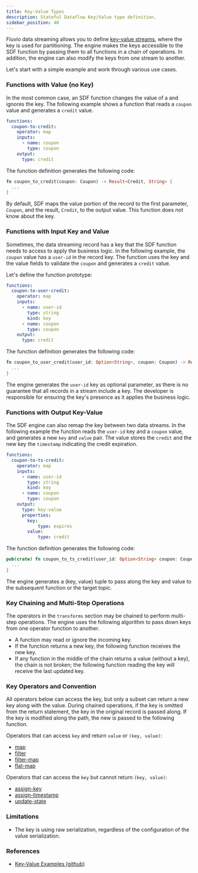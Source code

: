 ```yaml
---
title: Key-Value Types
description: Stateful Dataflow Key/Value type definition.
sidebar_position: 40
---
```


Fluvio data streaming allows you to define [key-value streams], where the key is used for partitioning. The engine makes the keys accessible to the SDF function by passing them to all functions in a chain of operations. In addition, the engine can also modify the keys from one stream to another.

Let's start with a simple example and work through various use cases.

### Functions with Value (no Key)

In the most common case, an SDF function changes the value of a and ignores the key. The following example shows a function that reads a `coupon` value and generates a `credit` value.

```yaml
functions:
  coupon-to-credit:
    operator: map
    inputs:
      - name: coupon
        type: coupon
    output:
      type: credit
```

The function definition generates the following code:

```rust
fn coupon_to_credit(coupon: Coupon) -> Result<Credit, String> {
  ...
}
```

By default, SDF maps the value portion of the record to the first parameter, `Coupon`, and the result, `Credit`, to the output value. This function does not know about the key.


### Functions with Input Key and Value

Sometimes, the data streaming record has a key that the SDF function needs to access to apply the business logic. In the following example, the `coupon` value has a `user-id` in the record key. The function uses the key and the value fields to validate the `coupon` and generates a `credit` value.

Let's define the function prototype:

```yaml
functions:
  coupon-to-user-credit:
    operator: map
    inputs:
      - name: user-id
        type: string
        kind: key
      - name: coupon
        type: coupon
    output:
      type: credit
```

The function definition generates the following code:

```rust
fn coupon_to_user_credit(user_id: Option<String>, coupon: Coupon) -> Result<Credit, String> {
  ...
}
```

The engine generates the `user-id` key as optional parameter, as there is no guarantee that all records in a stream include a key. The developer is responsible for ensuring the key's presence as it applies the business logic.


### Functions with Output Key-Value

The SDF engine can also remap the key between two data streams. In the following example the function reads the `user-id` key and a `coupon` value, and generates a new `key` and `value` pair. The value stores the `credit` and the new key the `timestamp` indicating the credit expiration.

```yaml
functions:
  coupon-to-ts-credit:
    operator: map
    inputs:
      - name: user-id
        type: string
        kind: key
      - name: coupon
        type: coupon
    output:
      type: key-value
      properties:
        key:
            type: expires
        value:
            type: credit
```

The function definition generates the following code:

```rust
pub(crate) fn coupon_to_ts_credit(user_id: Option<String> coupon: Coupon,) -> Result<(Option<Expires>, Credit), String> {
  ...
}
```

The engine generates a (key, value) tuple to pass along the key and value to the subsequent function or the target topic.


### Key Chaining and Multi-Step Operations

The operators in the `transforms` section may be chained to perform multi-step operations. The engine uses the following algorithm to pass down keys from one operator function to another.

* A function may read or ignore the incoming key.
* If the function returns a new key, the following function receives the new key.
* If any function in the middle of the chain returns a value (without a key), the chain is not broken; the following function reading the key will receive the last updated key.


### Key Operators and Convention

All operators below can access the key, but only a subset can return a new key along with the value. During chained operations, if the key is omitted from the return statement, the key in the original record is passed along. If the key is modified along the path, the new is passed to the following function.

Operators that can access `key` and return `value` or `(key, value)`:

* [map]
* [filter]
* [filter-map]
* [flat-map]

Operators that can access the `key` but cannot return  `(key, value)`:

* [assign-key]
* [assign-timestamp]
* [update-state]


### Limitations
* The key is using raw serialization, regardless of the configuration of the value serialization.

### References

* [Key-Value Examples (github)]

[key-value streams]: /docs/fluvio/cli/fluvio/produce#produce-keyvalue-records-to-multiple-partitions
[map]:  operators/#map
[filter]: operators/#filter
[filter-map]: operators/#filter-map
[flat-map]: operators/#flat-map
[assign-key]: operators/#assign-key
[assign-timestamp]: operators/#assign-timestamp
[update-state]: operators/#update-state
[Key-Value Examples (github)]: https://github.com/infinyon/stateful-dataflows-examples/tree/main/primitives/key-value